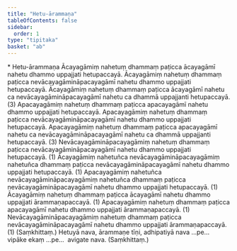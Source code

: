 ```yaml
---
title: "Hetu-ārammaṇa"
tableOfContents: false
sidebar:
  order: 1
type: "tipitaka"
basket: "ab"
---
```



<DynamicBreadcrumb />

<Paragraph type="center">
* Hetu-ārammaṇa
</Paragraph>

<Division number="138">

<Paragraph number="487">
Ācayagāmiṃ nahetuṃ dhammaṃ paṭicca ācayagāmī nahetu dhammo uppajjati hetupaccayā. Ācayagāmiṃ nahetuṃ dhammaṃ paṭicca nevācayagāmināpacayagāmī nahetu dhammo uppajjati hetupaccayā. Ācayagāmiṃ nahetuṃ dhammaṃ paṭicca ācayagāmī nahetu ca nevācayagāmināpacayagāmī nahetu ca dhammā uppajjanti hetupaccayā. (3)
</Paragraph>

<Paragraph number="488">
Apacayagāmiṃ nahetuṃ dhammaṃ paṭicca apacayagāmī nahetu dhammo uppajjati hetupaccayā. Apacayagāmiṃ nahetuṃ dhammaṃ paṭicca nevācayagāmināpacayagāmī nahetu dhammo uppajjati hetupaccayā. Apacayagāmiṃ nahetuṃ dhammaṃ paṭicca apacayagāmī nahetu ca nevācayagāmināpacayagāmī nahetu ca dhammā uppajjanti hetupaccayā. (3)
</Paragraph>

<Paragraph number="489">
Nevācayagāmināpacayagāmiṃ nahetuṃ dhammaṃ paṭicca nevācayagāmināpacayagāmī nahetu dhammo uppajjati hetupaccayā. (1)
</Paragraph>

<Paragraph number="490">
Ācayagāmiṃ nahetuñca nevācayagāmināpacayagāmiṃ nahetuñca dhammaṃ paṭicca nevācayagāmināpacayagāmī nahetu dhammo uppajjati hetupaccayā. (1)
</Paragraph>

<Paragraph number="491">
Apacayagāmiṃ nahetuñca nevācayagāmināpacayagāmiṃ nahetuñca dhammaṃ paṭicca nevācayagāmināpacayagāmī nahetu dhammo uppajjati hetupaccayā. (1)
</Paragraph>

</Division>
<Division number="139">

<Paragraph number="492">
Ācayagāmiṃ nahetuṃ dhammaṃ paṭicca ācayagāmī nahetu dhammo uppajjati ārammaṇapaccayā. (1)
</Paragraph>

<Paragraph number="493">
Apacayagāmiṃ nahetuṃ dhammaṃ paṭicca apacayagāmī nahetu dhammo uppajjati ārammaṇapaccayā. (1)
</Paragraph>

<Paragraph number="494">
Nevācayagāmināpacayagāmiṃ nahetuṃ dhammaṃ paṭicca nevācayagāmināpacayagāmī nahetu dhammo uppajjati ārammaṇapaccayā. (1) (Saṃkhittaṃ.)
</Paragraph>

<Paragraph number="495">
Hetuyā nava, ārammaṇe tīṇi, adhipatiyā nava …pe…  vipāke ekaṃ …pe…  avigate nava. (Saṃkhittaṃ.)
</Paragraph>
</Division>